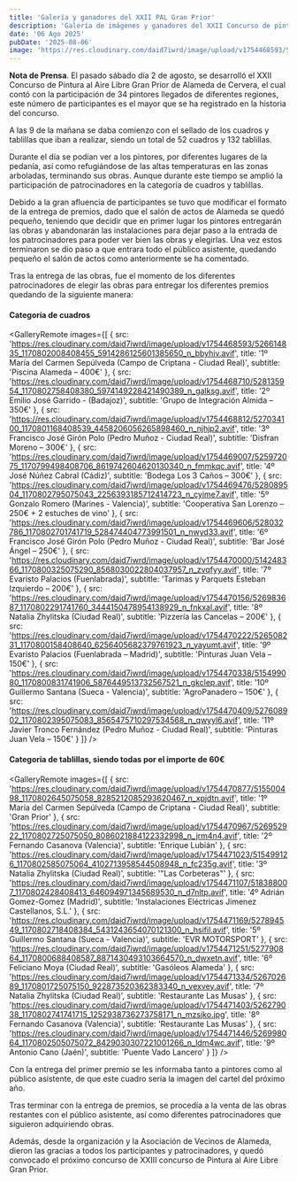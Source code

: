 ```yaml
---
title: 'Galería y ganadores del XXII PAL Gran Prior'
description: 'Galería de imágenes y ganadores del XXII Concurso de pintura al aire libre Gran Prior'
date: '06 Ago 2025'
pubDate: '2025-08-06'
image: 'https://res.cloudinary.com/daid7iwrd/image/upload/v1754468593/526614835_1170802008408455_5914286125601385650_n_bbyhiv.avif'
---
```



**Nota de Prensa**. El pasado sábado día 2 de agosto, se desarrolló el XXII Concurso de Pintura al Aire Libre Gran Prior de Alameda de Cervera, el cual contó con la participación de 34 pintores llegados de diferentes regiones, este número de participantes es el mayor que se ha registrado en la historia del concurso.  

A las 9 de la mañana se daba comienzo con el sellado de los cuadros y tablillas que iban a realizar, siendo un total de 52 cuadros y 132 tablillas.

Durante el día se podían ver a los pintores, por diferentes lugares de la pedanía, así como refugiándose de las altas temperaturas en las zonas arboladas, terminando sus obras. Aunque durante este tiempo se amplió la participación de patrocinadores en la categoría de cuadros y tablillas.

Debido a la gran afluencia de participantes se tuvo que modificar el formato de la entrega de premios, dado que el salón de actos de Alameda se quedó pequeño, teniendo que decidir que en primer lugar los pintores entregarán las obras y abandonarán las instalaciones para dejar paso a la entrada de los patrocinadores para poder ver bien las obras y elegirlas. Una vez estos terminaron se dio paso a que entrara todo el público asistente, quedando pequeño el salón de actos como anteriormente se ha comentado.

Tras la entrega de las obras, fue el momento de los diferentes patrocinadores de elegir las obras para entregar los diferentes premios quedando de la siguiente manera:

<h4 class='text-lg font-medium'>Categoría de cuadros</h4>

<GalleryRemote
	images={[
		{
			src: 'https://res.cloudinary.com/daid7iwrd/image/upload/v1754468593/526614835_1170802008408455_5914286125601385650_n_bbyhiv.avif',
			title: '1º María del Carmen Sepúlveda (Campo de Criptana - Ciudad Real)',
			subtitle: 'Piscina Alameda – 400€'
		},
		{
			src: 'https://res.cloudinary.com/daid7iwrd/image/upload/v1754468710/528135954_1170802758408380_5974149228421490389_n_galksg.avif',
			title: '2º Emilio José Garrido - (Badajoz)',
			subtitle: 'Grupo de Integración Almida – 350€'
		},
		{
			src: 'https://res.cloudinary.com/daid7iwrd/image/upload/v1754468812/527034100_1170801168408539_4458206056265898460_n_njhjp2.avif',
			title: '3º Francisco José Girón Polo (Pedro Muñoz - Ciudad Real)',
			subtitle: 'Disfran Moreno – 300€'
		},
		{
			src: 'https://res.cloudinary.com/daid7iwrd/image/upload/v1754469007/525972075_1170799498408706_8619742604620130340_n_fmmkqc.avif',
			title: '4º José Núñez Cabral (Cádiz)',
			subtitle: 'Bodega Los 3 Caños – 300€'
		},
		{
			src: 'https://res.cloudinary.com/daid7iwrd/image/upload/v1754469476/528089504_1170802795075043_2256393185712414723_n_cyime7.avif',
			title: '5º Gonzalo Romero (Marines - Valencia)',
			subtitle: 'Cooperativa San Lorenzo – 250€ + 2 estuches de vino'
		},
		{
			src: 'https://res.cloudinary.com/daid7iwrd/image/upload/v1754469606/528032786_1170802701741719_528474404773991501_n_nwyd33.avif',
			title: '6º Francisco José Girón Polo (Pedro Muñoz - Ciudad Real)',
			subtitle: 'Bar José Ángel – 250€'
		},
		{
			src: 'https://res.cloudinary.com/daid7iwrd/image/upload/v1754470000/514248366_1170800325075290_8568030022804037957_n_zvqfyy.avif',
			title: '7º Evaristo Palacios (Fuenlabrada)',
			subtitle: 'Tarimas y Parquets Esteban Izquierdo – 200€'
		},
		{
			src: 'https://res.cloudinary.com/daid7iwrd/image/upload/v1754470156/526983687_1170802291741760_3444150478954138929_n_fnkxal.avif',
			title: '8º Natalia Zhylitska (Ciudad Real)',
			subtitle: 'Pizzería las Cancelas – 200€'
		},
		{
			src: 'https://res.cloudinary.com/daid7iwrd/image/upload/v1754470222/526508231_1170800158408640_6256405682379761923_n_yayumt.avif',
			title: '9º Evaristo Palacios (Fuenlabrada – Madrid)',
			subtitle: 'Pinturas Juan Vela – 150€'
		},
		{
			src: 'https://res.cloudinary.com/daid7iwrd/image/upload/v1754470338/515499080_1170800831741906_5876449513732567521_n_gkclep.avif',
			title: '10º Guillermo Santana (Sueca - Valencia)',
			subtitle: 'AgroPanadero – 150€'
		},
		{
			src: 'https://res.cloudinary.com/daid7iwrd/image/upload/v1754470409/527608902_1170802395075083_8565475710297534568_n_qwyyl6.avif',
			title: '11º Javier Tronco Fernández (Pedro Muñoz - Ciudad Real)',
			subtitle: 'Pinturas Juan Vela – 150€'
		}
	]}
/>

<h4 class='text-lg font-medium'>Categoría de tablillas, siendo todas por el importe de 60€</h4>

<GalleryRemote
	images={[
		{
			src: 'https://res.cloudinary.com/daid7iwrd/image/upload/v1754470877/515500498_1170802645075058_8285212085293620467_n_xpjdtn.avif',
			title: '1º María del Carmen Sepúlveda (Campo de Criptana - Ciudad Real)',
			subtitle: 'Gran Prior'
		},
		{
			src: 'https://res.cloudinary.com/daid7iwrd/image/upload/v1754470967/526952922_1170802725075050_8086021884122332998_n_jrm4n4.avif',
			title: '2º Fernando Casanova (Valencia)',
			subtitle: 'Enrique Lubián'
		},
		{
			src: 'https://res.cloudinary.com/daid7iwrd/image/upload/v1754471023/515499126_1170802585075064_4102713958544508948_n_fc235g.avif',
			title: '3º Natalia Zhylitska (Ciudad Real)',
			subtitle: '"Las Corbeteras"'
		},
		{
			src: 'https://res.cloudinary.com/daid7iwrd/image/upload/v1754471107/518388007_1170802428408413_646094971345689530_n_d7nltp.avif',
			title: '4º Adrián Gomez-Gomez (Madrid)',
			subtitle: 'Instalaciones Eléctricas Jimenez Castellanos, S.L.'
		},
		{
			src: 'https://res.cloudinary.com/daid7iwrd/image/upload/v1754471169/527894549_1170802718408384_5431243654070121300_n_hsifil.avif',
			title: '5º Guillermo Santana (Sueca - Valencia)',
			subtitle: 'EVR MOTORSPORT'
		},
		{
			src: 'https://res.cloudinary.com/daid7iwrd/image/upload/v1754471251/527790864_1170800688408587_8871430493103664570_n_dwxetn.avif',
			title: '6º Feliciano Moya (Ciudad Real)',
			subtitle: 'Gasóleos Alameda'
		},
		{
			src: 'https://res.cloudinary.com/daid7iwrd/image/upload/v1754471334/526702689_1170801725075150_922873520362383340_n_vexvey.avif',
			title: '7º Natalia Zhylitska (Ciudad Real)',
			subtitle: 'Restaurante Las Musas'
		},
		{
			src: 'https://res.cloudinary.com/daid7iwrd/image/upload/v1754471403/526279038_1170802741741715_1252938736273758171_n_mzsjko.jpg',
			title: '8º Fernando Casanova (Valencia)',
			subtitle: 'Restaurante Las Musas'
		},
		{
			src: 'https://res.cloudinary.com/daid7iwrd/image/upload/v1754471446/526998064_1170802505075072_8429030307221001266_n_ldm4wc.avif',
			title: '9º Antonio Cano (Jaén)',
			subtitle: 'Puente Vado Lancero'
		}
	]}
/>

Con la entrega del primer premio se les informaba tanto a pintores como al público asistente, de que este cuadro sería la imagen del cartel del próximo año.

Tras terminar con la entrega de premios, se procedía a la venta de las obras restantes con el público asistente, así como diferentes patrocinadores que siguieron adquiriendo obras.

Además, desde la organización y la Asociación de Vecinos de Alameda, dieron las gracias a todos los participantes y patrocinadores, y quedó convocado el próximo concurso de XXIII concurso de Pintura al Aire Libre Gran Prior.

<Gallery folder='pal-2025' />

